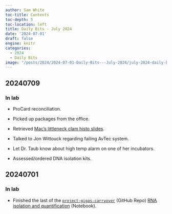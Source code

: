 ```yaml
---
author: Sam White
toc-title: Contents
toc-depth: 5
toc-location: left
title: Daily Bits - July 2024
date: '2024-07-01'
draft: false
engine: knitr
categories: 
  - 2024
  - Daily Bits
image: "/posts/2024/2024-07-01-Daily-Bits---July-2024/july-2024-daily-bits.png"
---
```

## 20240709

### In lab

- ProCard reconciliation.

- Picked up packages from the office.

- Retrieved [Mac's littleneck clam histo slides](../2024-07-09-Samples-Received---L.staminea-Histology-Slides-for-Mac/index.qmd).

- Talked to Jon Wittouck regarding failing AvTec system.

- Let Dr. Taub know about high temp alarm on one of her incubators.

- Assessed/ordered DNA isolation kits.

## 20240701

### In lab

- Finished the last of the [`project-gigas-carryover`](https://github.com/RobertsLab/project-gigas-carryover/tree/main/lifestage_carryover) (GitHub Repo) [RNA isolation and quantification](../2024-07-01-RNA-Isolation-and-Quantification---C.gigas-Lifestage-Carryover-Seed-Juvenile-and-Adult/index.qmd) (Notebook).